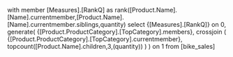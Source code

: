 with member [Measures].[RankQ] as
	rank([Product.Name].[Name].currentmember,[Product.Name].[Name].currentmember.siblings,quantity)
select {[Measures].[RankQ]} on 0,
generate(
	{[Product.ProductCategory].[TopCategory].members},
	crossjoin (
		{[Product.ProductCategory].[TopCategory].currentmember},
		topcount([Product.Name].children,3,(quantity))
	)
) on 1
from [bike_sales]
